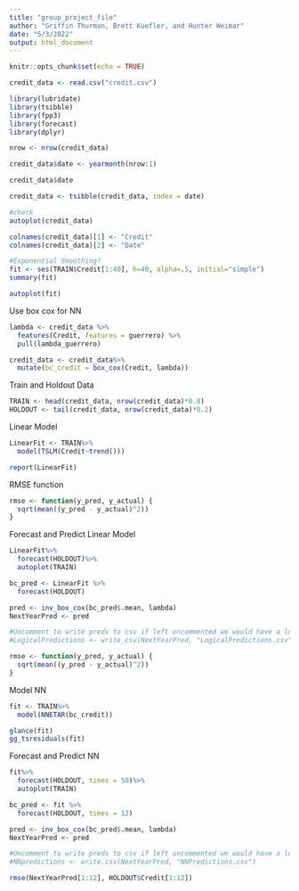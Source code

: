 ---
title: "group_project_file"
author: "Griffin Thurman, Brett Kuefler, and Hunter Weimar"
date: "5/3/2022"
output: html_document
---

```{r setup, include=FALSE}
knitr::opts_chunk$set(echo = TRUE)
```


```{r Credit Data Cleaning}
credit_data <- read.csv("credit.csv")

library(lubridate)
library(tsibble)
library(fpp3)
library(forecast)
library(dplyr)

nrow <- nrow(credit_data)

credit_data$date <- yearmonth(nrow:1)

credit_data$date

credit_data <- tsibble(credit_data, index = date)

#check
autoplot(credit_data)

colnames(credit_data)[1] <- "Credit"
colnames(credit_data)[2] <- "Date"


```


```{r}
#Exponential Smoothing?
fit <- ses(TRAIN$Credit[1:40], h=40, alpha=.5, initial="simple")
summary(fit)

autoplot(fit)

```

Use box cox for NN
```{r}
lambda <- credit_data %>% 
  features(Credit, features = guerrero) %>% 
  pull(lambda_guerrero)

credit_data <- credit_data%>%
  mutate(bc_credit = box_cox(Credit, lambda))


```


Train and Holdout Data
```{r}
TRAIN <- head(credit_data, nrow(credit_data)*0.8)
HOLDOUT <- tail(credit_data, nrow(credit_data)*0.2)
```


Linear Model
```{r}
LinearFit <- TRAIN%>%
  model(TSLM(Credit~trend()))

report(LinearFit)

```

RMSE function
```{r}
rmse <- function(y_pred, y_actual) {
  sqrt(mean((y_pred - y_actual)^2))
}

```


Forecast and Predict Linear Model
```{r}
LinearFit%>%
  forecast(HOLDOUT)%>%
  autoplot(TRAIN)

bc_pred <- LinearFit %>% 
  forecast(HOLDOUT)

pred <- inv_box_cox(bc_pred$.mean, lambda)
NextYearPred <- pred

#Uncomment to write preds to csv if left uncommented we would have a lot of csv's
#LogicalPredictions <- write_csv(NextYearPred, "LogicalPredictions.csv")

rmse <- function(y_pred, y_actual) {
  sqrt(mean((y_pred - y_actual)^2))
}

```


Model NN
```{r}
fit <- TRAIN%>%
  model(NNETAR(bc_credit))

glance(fit)
gg_tsresiduals(fit)
```


Forecast and Predict NN
```{r}
fit%>%
  forecast(HOLDOUT, times = 50)%>%
  autoplot(TRAIN)

bc_pred <- fit %>% 
  forecast(HOLDOUT, times = 12)

pred <- inv_box_cox(bc_pred$.mean, lambda)
NextYearPred <- pred

#Uncomment to write preds to csv if left uncommented we would have a lot of csv's
#NNpredictions <- write.csv(NextYearPred, "NNPredictions.csv")

rmse(NextYearPred[1:12], HOLDOUT$Credit[1:12])


```



